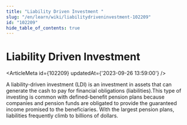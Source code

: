 ```yaml
---
title: "Liability Driven Investment "
slug: "/en/learn/wiki/liabilitydriveninvestment-102209"
id: "102209"
hide_table_of_contents: true
---
```



# Liability Driven Investment 

<ArticleMeta id={102209} updatedAt={'2023-09-26 13:59:00'} />
<div className='border-solid border-b border-t-0 my-4 border-[var(--ifm-color-gray-300)]' />

A liability-driven investment (LDI) is an investment in assets that can generate the cash to pay for financial obligations (liabilities).This type of investing is common with defined-benefit pension plans because companies and pension funds are obligated to provide the guaranteed income promised to the beneficiaries. With the largest pension plans, liabilities frequently climb to billions of dollars.

